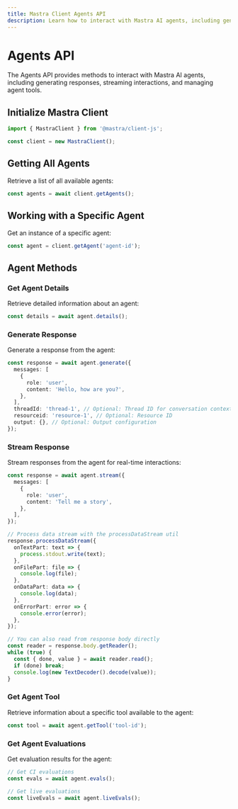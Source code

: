 ```yaml
---
title: Mastra Client Agents API
description: Learn how to interact with Mastra AI agents, including generating responses, streaming interactions, and managing agent tools using the client-js SDK.
---
```


# Agents API

The Agents API provides methods to interact with Mastra AI agents, including generating responses, streaming interactions, and managing agent tools.

## Initialize Mastra Client

```typescript
import { MastraClient } from '@mastra/client-js';

const client = new MastraClient();
```

## Getting All Agents

Retrieve a list of all available agents:

```typescript
const agents = await client.getAgents();
```

## Working with a Specific Agent

Get an instance of a specific agent:

```typescript
const agent = client.getAgent('agent-id');
```

## Agent Methods

### Get Agent Details

Retrieve detailed information about an agent:

```typescript
const details = await agent.details();
```

### Generate Response

Generate a response from the agent:

```typescript
const response = await agent.generate({
  messages: [
    {
      role: 'user',
      content: 'Hello, how are you?',
    },
  ],
  threadId: 'thread-1', // Optional: Thread ID for conversation context
  resourceid: 'resource-1', // Optional: Resource ID
  output: {}, // Optional: Output configuration
});
```

### Stream Response

Stream responses from the agent for real-time interactions:

```typescript
const response = await agent.stream({
  messages: [
    {
      role: 'user',
      content: 'Tell me a story',
    },
  ],
});

// Process data stream with the processDataStream util
response.processDataStream({
  onTextPart: text => {
    process.stdout.write(text);
  },
  onFilePart: file => {
    console.log(file);
  },
  onDataPart: data => {
    console.log(data);
  },
  onErrorPart: error => {
    console.error(error);
  },
});

// You can also read from response body directly
const reader = response.body.getReader();
while (true) {
  const { done, value } = await reader.read();
  if (done) break;
  console.log(new TextDecoder().decode(value));
}
```

### Get Agent Tool

Retrieve information about a specific tool available to the agent:

```typescript
const tool = await agent.getTool('tool-id');
```

### Get Agent Evaluations

Get evaluation results for the agent:

```typescript
// Get CI evaluations
const evals = await agent.evals();

// Get live evaluations
const liveEvals = await agent.liveEvals();
```

